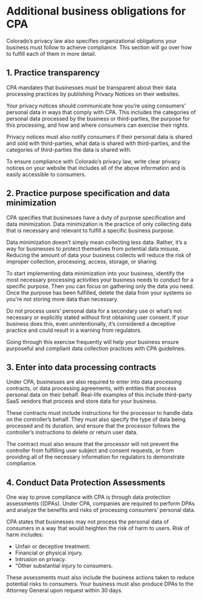 # Additional business obligations for CPA

Colorado’s privacy law also specifies organizational obligations your business must follow to achieve compliance. This section will go over how to fulfill each of them in more detail.

## 1. Practice transparency

CPA mandates that businesses must be transparent about their data processing practices by publishing  Privacy Notices on their websites. 

Your privacy notices should communicate how you’re using consumers' personal data in ways that comply with CPA. This includes the categories of personal data processed by the business or third-parties, the purpose for this processing, and how and where consumers can exercise their rights.

Privacy notices must also notify consumers if their personal data is shared and sold with third-parties, what data is shared with third-parties, and the categories of third-parties the data is shared with. 

To ensure compliance with Colorado’s privacy law, write clear privacy notices on your website that includes all of the above information and is easily accessible to consumers.

## 2. Practice purpose specification and data minimization

CPA specifies that businesses have a duty of purpose specification and data minimization. Data minimization is the practice of only collecting data that is necessary and relevant to fulfill a specific business purpose.

Data minimization doesn’t simply mean collecting less data. Rather, it’s a way for businesses to protect themselves from potential data misuse. Reducing the amount of data your business collects will reduce the risk of improper collection, processing, access, storage, or sharing.

To start implementing data minimization into your business, identify the most necessary processing activities your business needs to conduct for a specific purpose. Then you can focus on gathering only the data you need. Once the purpose has been fulfilled, delete the data from your systems so you're not storing more data than necessary. 

Do not process users’ personal data for a secondary use or what’s not necessary or explicitly stated without first obtaining user consent. If your business does this, even unintentionally, it’s considered a deceptive practice and could result in a warning from regulators. 

Going through this exercise frequently will help your business ensure purposeful and compliant data collection practices with CPA guidelines. 

## 3. Enter into data processing contracts 

Under CPA, businesses are also required to enter into data processing contracts, or data processing agreements, with entities that process personal data on their behalf. Real-life examples of this include third-party SaaS vendors that process and store data for your business.

These contracts must include instructions for the processor to handle data on the controller’s behalf. They must also specify the type of data being processed and its duration, and ensure that the processor follows the controller’s instructions to delete or return user data. 

The contract must also ensure that the processor will not prevent the controller from fulfilling user subject and consent requests, or from providing all of the necessary information for regulators to demonstrate compliance.

## 4. Conduct Data Protection Assessments

One way to prove compliance with CPA is through data protection assessments ((DPAs). Under CPA, companies are required to perform DPAs and analyze the benefits and risks of processing consumers’ personal data.

CPA states that businesses may not process the personal data of consumers in a way that would heighten the risk of harm to users. Risk of harm includes:

- Unfair or deceptive treatment.
- Financial or physical injury.
- Intrusion on privacy.
- “Other substantial injury to consumers.

These assessments must also include the business actions taken to reduce potential risks to consumers. Your business must also produce DPAs to the Attorney General upon request within 30 days.